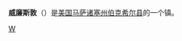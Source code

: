 {{NoteTA
|G1 = USState
|G2 = Unit
}}
{{Infobox Settlement
| name = 威廉斯敦<br/>Williamstown
| image_skyline = Williamstown, MA - View along Route 2.JPG
| imagesize = 250px
| image_caption = 
| image_flag = 
| image_shield = 
| pushpin_map = USA Massachusetts
| pushpin_label_position = bottom
| subdivision_type = 国家
| subdivision_name = {{USA}}
| subdivision_type1 = [[美国行政区划|州]]
| subdivision_name1 = [[马萨诸塞州|马萨诸塞州]]
| subdivision_type2 = [[马萨诸塞州各县列表|县]]
| subdivision_name2 =  [[伯克希尔县_(马萨诸塞州)|伯克希尔县]]
| elevation_m = 194
| elevation_ft = 
| area_total_km2 = 121.5
| population_as_of = 2000年
| population_total = 8424
| population_density_km2 = auto
| timezone = [[EST|EST]]
| utc_offset = -5
| timezone_DST = [[EDT|EDT]]
| utc_offset_DST = -4
| latd = 42
| latm = 42
| lats = 43
| latNS = N
| longd = 73
| longm = 12
| longs = 15
| longEW = W
| website = http://www.williamstown.net 
}}
'''威廉斯敦'''（{{lang-en|Williamstown}}）是[[美国|美国]][[马萨诸塞州|马萨诸塞州]][[伯克希尔县_(马萨诸塞州)|伯克希尔县]]的一个镇。

{{Massachusetts-stub}}

[[Category:马萨诸塞州城市|W]]